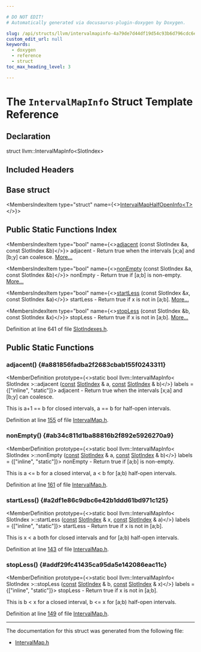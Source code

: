 ```yaml
---

# DO NOT EDIT!
# Automatically generated via docusaurus-plugin-doxygen by Doxygen.

slug: /api/structs/llvm/intervalmapinfo-4a79de7d44df19d54c93b6d796cdc6ea
custom_edit_url: null
keywords:
  - doxygen
  - reference
  - struct
toc_max_heading_level: 3

---
```





# The `IntervalMapInfo` Struct Template Reference

<DoxygenPage pluginConfig={pluginConfig}>



## Declaration

<CodeBlock>struct llvm::IntervalMapInfo&lt;SlotIndex&gt;</CodeBlock>

## Included Headers

<IncludesList>
<IncludesListItem
  filePath="llvm/CodeGen/SlotIndexes.h"
  permalink="/docs/api/files/include/include/llvm/include/llvm/codegen/slotindexes-h"
  isLocal="true" />
</IncludesList>

## Base struct

<MembersIndex>

<MembersIndexItem
  type="struct"
  name={<><a href="/docs/api/structs/llvm/intervalmaphalfopeninfo">IntervalMapHalfOpenInfo&lt;T&gt;</a></>}>
</MembersIndexItem>

</MembersIndex>

## Public Static Functions Index

<MembersIndex>

<MembersIndexItem
  type="bool"
  name={<><a href="/docs/api/structs/llvm/intervalmapinfo/#a881856fadba2f2683cbab155f0243311">adjacent</a> (const SlotIndex &amp;a, const SlotIndex &amp;b)</>}>
adjacent - Return true when the intervals &#91;x;a&#93; and &#91;b;y&#93; can coalesce. <a href="/docs/api/structs/llvm/intervalmapinfo/#a881856fadba2f2683cbab155f0243311">More...</a>
</MembersIndexItem>

<MembersIndexItem
  type="bool"
  name={<><a href="/docs/api/structs/llvm/intervalmapinfo/#ab34c811d1ba88816b2f892e5926270a9">nonEmpty</a> (const SlotIndex &amp;a, const SlotIndex &amp;b)</>}>
nonEmpty - Return true if &#91;a;b&#93; is non-empty. <a href="/docs/api/structs/llvm/intervalmapinfo/#ab34c811d1ba88816b2f892e5926270a9">More...</a>
</MembersIndexItem>

<MembersIndexItem
  type="bool"
  name={<><a href="/docs/api/structs/llvm/intervalmapinfo/#a2df1e86c9dbc6e42b1ddd61bd971c125">startLess</a> (const SlotIndex &amp;x, const SlotIndex &amp;a)</>}>
startLess - Return true if x is not in &#91;a;b&#93;. <a href="/docs/api/structs/llvm/intervalmapinfo/#a2df1e86c9dbc6e42b1ddd61bd971c125">More...</a>
</MembersIndexItem>

<MembersIndexItem
  type="bool"
  name={<><a href="/docs/api/structs/llvm/intervalmapinfo/#addf29fc41435ca95da5e142086eac11c">stopLess</a> (const SlotIndex &amp;b, const SlotIndex &amp;x)</>}>
stopLess - Return true if x is not in &#91;a;b&#93;. <a href="/docs/api/structs/llvm/intervalmapinfo/#addf29fc41435ca95da5e142086eac11c">More...</a>
</MembersIndexItem>

</MembersIndex>


Definition at line 641 of file <a href="/docs/api/files/include/include/llvm/include/llvm/codegen/slotindexes-h">SlotIndexes.h</a>.

<SectionDefinition>

## Public Static Functions

### adjacent() {#a881856fadba2f2683cbab155f0243311}

<MemberDefinition
  prototype={<>static bool llvm::IntervalMapInfo&lt; SlotIndex &gt;::adjacent (<a href="/docs/api/files/lib/lib/target/lib/target/aarch64/aarch64promoteconstant-cpp/#a90f8350fecae261c25be85d38b451bff">const</a> <a href="/docs/api/classes/llvm/slotindex">SlotIndex</a> &amp; a, <a href="/docs/api/files/lib/lib/target/lib/target/aarch64/aarch64promoteconstant-cpp/#a90f8350fecae261c25be85d38b451bff">const</a> <a href="/docs/api/classes/llvm/slotindex">SlotIndex</a> &amp; b)</>}
  labels = {["inline", "static"]}>
adjacent - Return true when the intervals &#91;x;a&#93; and &#91;b;y&#93; can coalesce.

This is a+1 == b for closed intervals, a == b for half-open intervals.

Definition at line <a href="/docs/api/files/include/include/llvm/include/llvm/adt/intervalmap-h/#l00155">155</a> of file <a href="/docs/api/files/include/include/llvm/include/llvm/adt/intervalmap-h">IntervalMap.h</a>.
</MemberDefinition>

### nonEmpty() {#ab34c811d1ba88816b2f892e5926270a9}

<MemberDefinition
  prototype={<>static bool llvm::IntervalMapInfo&lt; SlotIndex &gt;::nonEmpty (<a href="/docs/api/files/lib/lib/target/lib/target/aarch64/aarch64promoteconstant-cpp/#a90f8350fecae261c25be85d38b451bff">const</a> <a href="/docs/api/classes/llvm/slotindex">SlotIndex</a> &amp; a, <a href="/docs/api/files/lib/lib/target/lib/target/aarch64/aarch64promoteconstant-cpp/#a90f8350fecae261c25be85d38b451bff">const</a> <a href="/docs/api/classes/llvm/slotindex">SlotIndex</a> &amp; b)</>}
  labels = {["inline", "static"]}>
nonEmpty - Return true if &#91;a;b&#93; is non-empty.

This is a &lt;= b for a closed interval, a &lt; b for &#91;a;b) half-open intervals.

Definition at line <a href="/docs/api/files/include/include/llvm/include/llvm/adt/intervalmap-h/#l00161">161</a> of file <a href="/docs/api/files/include/include/llvm/include/llvm/adt/intervalmap-h">IntervalMap.h</a>.
</MemberDefinition>

### startLess() {#a2df1e86c9dbc6e42b1ddd61bd971c125}

<MemberDefinition
  prototype={<>static bool llvm::IntervalMapInfo&lt; SlotIndex &gt;::startLess (<a href="/docs/api/files/lib/lib/target/lib/target/aarch64/aarch64promoteconstant-cpp/#a90f8350fecae261c25be85d38b451bff">const</a> <a href="/docs/api/classes/llvm/slotindex">SlotIndex</a> &amp; x, <a href="/docs/api/files/lib/lib/target/lib/target/aarch64/aarch64promoteconstant-cpp/#a90f8350fecae261c25be85d38b451bff">const</a> <a href="/docs/api/classes/llvm/slotindex">SlotIndex</a> &amp; a)</>}
  labels = {["inline", "static"]}>
startLess - Return true if x is not in &#91;a;b&#93;.

This is x &lt; a both for closed intervals and for &#91;a;b) half-open intervals.

Definition at line <a href="/docs/api/files/include/include/llvm/include/llvm/adt/intervalmap-h/#l00143">143</a> of file <a href="/docs/api/files/include/include/llvm/include/llvm/adt/intervalmap-h">IntervalMap.h</a>.
</MemberDefinition>

### stopLess() {#addf29fc41435ca95da5e142086eac11c}

<MemberDefinition
  prototype={<>static bool llvm::IntervalMapInfo&lt; SlotIndex &gt;::stopLess (<a href="/docs/api/files/lib/lib/target/lib/target/aarch64/aarch64promoteconstant-cpp/#a90f8350fecae261c25be85d38b451bff">const</a> <a href="/docs/api/classes/llvm/slotindex">SlotIndex</a> &amp; b, <a href="/docs/api/files/lib/lib/target/lib/target/aarch64/aarch64promoteconstant-cpp/#a90f8350fecae261c25be85d38b451bff">const</a> <a href="/docs/api/classes/llvm/slotindex">SlotIndex</a> &amp; x)</>}
  labels = {["inline", "static"]}>
stopLess - Return true if x is not in &#91;a;b&#93;.

This is b &lt; x for a closed interval, b &lt;= x for &#91;a;b) half-open intervals.

Definition at line <a href="/docs/api/files/include/include/llvm/include/llvm/adt/intervalmap-h/#l00149">149</a> of file <a href="/docs/api/files/include/include/llvm/include/llvm/adt/intervalmap-h">IntervalMap.h</a>.
</MemberDefinition>

</SectionDefinition>

<hr/>

The documentation for this struct was generated from the following file:

<ul>
<li><a href="/docs/api/files/include/include/llvm/include/llvm/adt/intervalmap-h">IntervalMap.h</a></li>
</ul>

</DoxygenPage>

